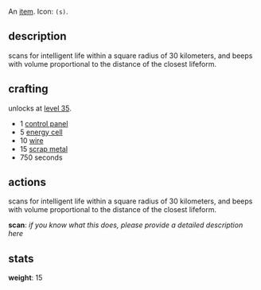 An [[items|item]]. Icon: <code><nowiki>(s)</nowiki></code>.

== description ==

scans for intelligent life within a square radius of 30 kilometers, and beeps with volume proportional to the distance of the closest lifeform.

== crafting ==

unlocks at [[level 35]].

* 1 [[control panel]]
* 5 [[energy cell]]
* 10 [[wire]]
* 15 [[scrap metal]]
* 750 seconds

== actions ==

scans for intelligent life within a square radius of 30 kilometers, and beeps with volume proportional to the distance of the closest lifeform.

'''scan''': ''if you know what this does, please provide a detailed description here''

== stats ==

'''weight''': 15
